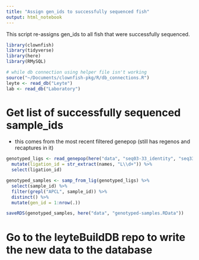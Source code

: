 ```yaml
---
title: "Assign gen_ids to successfully sequenced fish"
output: html_notebook
---
```

This script re-assigns gen_ids to all fish that were successfully sequenced.
```r
library(clownfish)
library(tidyverse)
library(here)
library(RMySQL)

# while db connection using helper file isn't working 
source("~/Documents/clownfish-pkg/R/db_connections.R")
leyte <- read_db("Leyte")
lab <- read_db("Laboratory")
```

# Get list of successfully sequenced sample_ids
- this comes from the most recent filtered genepop (still has regenos and recaptures in it)
```r
genotyped_ligs <- read_genepop(here("data", "seq03-33_identity", "seq33_03_baits_only_SNPs.gen")) %>% 
  mutate(ligation_id = str_extract(names, "L\\d+")) %>% 
  select(ligation_id)

genotyped_samples <- samp_from_lig(genotyped_ligs) %>% 
  select(sample_id) %>%  
  filter(grepl("APCL", sample_id)) %>% 
  distinct() %>% 
  mutate(gen_id = 1:nrow(.))

saveRDS(genotyped_samples, here("data", "genotyped-samples.RData"))
```

# Go to the leyteBuildDB repo to write the new data to the database